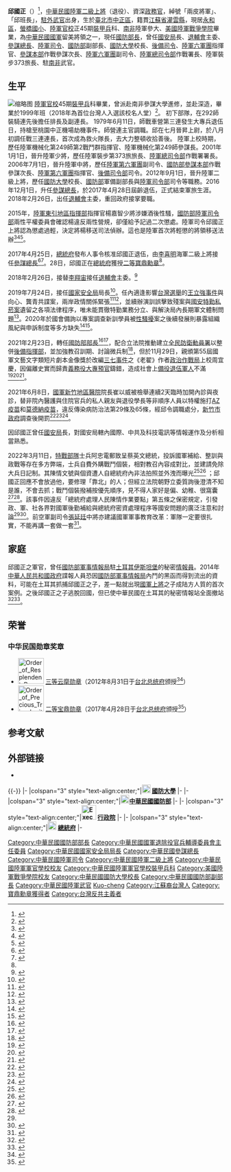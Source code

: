 {{Infobox Officeholder
|name              = 邱國正
|image             = Chiu Kuo-cheng 邱國正 (05.28 總統接見美國海外作戰退伍軍人協會哈蒙總會長 (Flickr id 41497715175)).jpg
|imagesize         = 200px
|caption=
| order1 = {{ROC}}第34任[[中華民國國防部部長|國防部部長]]
| president1  = [[蔡英文|蔡英文]]
| premierroc1 = [[蘇貞昌|蘇貞昌]]
| predecessor1 =[[嚴德發|嚴德發]]
| successor1 =
| term_start1 = 2021年2月23日
| term_end1 =
| order2 = {{ROC}}第18任[[中華民國國家安全局|國家安全局]]局長
| president2 = 蔡英文
| predecessor2 = [[彭勝竹|彭勝竹]]（正任）<br/>柯承亨（代理）
| successor2 = [[陳明通|陳明通]]
| term_start2  = 2019年7月24日
| term_end2   = 2021年2月22日
|order3             = {{flagicon image|ROC Veterans Affairs Council Emblem.svg}} 第3任[[中華民國國軍退除役官兵輔導委員會|國軍退除役官兵輔導委員會]]主任委員
|term_start3       = 2018年2月26日
|term_end3          = 2019年7月23日
|premierroc3        = [[賴清德|賴清德]]<br/>蘇貞昌
|predecessor3 = [[李翔宙|李翔宙]]
|successor3  = [[李文忠|李文忠]]（代理）<br>[[馮世寬|馮世寬]]（正任）
|order4             = {{flagicon image|ROC General Chief of Staff of the Ministry of National Defense Flag.svg}} 第25任[[中華民國參謀總長|參謀總長]]
| president4   = 蔡英文
| term_start4  = 2016年12月1日
| term_end4   = 2017年4月30日
|predecessor4 = 嚴德發
|successor4  = [[李喜明|李喜明]]
|order5            = {{flagicon image|ROC Commanding General of Army Flag.svg}} 第6任[[中華民國陸軍司令|陸軍司令]]
|term_start5       = 2015年1月30日
|term_end5          = 2016年11月30日
|predecessor5 = 嚴德發
|successor5  = [[王信龍|王信龍]]
|order6          = {{flagicon image|ROC Ministry of National Defense Flag.svg}} 第9任[[中華民國國防部|國防部]]軍備副部長
|minister6 = [[嚴明_(臺灣)|嚴明]]
|term_start6    = 2014年8月1日
|term_end6   = 2015年1月29日
|predecessor6 = 李翔宙
|successor6   = [[劉震武|劉震武]]
|order7         = {{flagicon image|ROC National Defense University Flag.svg}} 第8任[[國防大學_(中華民國)|國防大學]]校長
|deputy7 = 王興尉<br />[[何安繼|何安繼]]<br />[[周美伍|周美伍]]
|term_start7    = 2012年9月1日
|term_end7    = 2014年7月31日
|predecessor7 = [[陳永康_(臺灣軍事將領)|陳永康]]
|successor7    = [[鄭德美|鄭德美]]
|order8          = {{flagicon image|ROC Commanding General of Reserved Military Force Flag.svg}} 第7任[[國防部後備司令部|後備]]司令
|term_start8    = 2011年5月1日
|term_end8     = 2012年8月31日
|predecessor8 = [[陳良濬|陳良濬]]
|successor8  = 畢學文'''代理'''→王世塗
|order9          = {{flagicon image|Flag of the Republic of China Army.svg}} 第4任[[陸軍六軍團|陸軍六軍團]]指揮官
|term_start9   = 2009年7月1日
|term_end9    = 2011年4月30日
|predecessor9 = [[吳斯懷|吳斯懷]]
|successor9   = [[朱玉書|朱玉書]]
|deputy9 = 張榮中<br />[[陳寶餘|陳寶餘]]<br />婁悌
|order10          = {{flagicon image|ROC Ministry of National Defense Flag.svg}} [[國防部參謀本部|國防部參謀本部]]作戰及計畫參謀次長室次長
|term_start10   = 2006年11月1日
|term_end10    = 2009年6月30日
|chief10 = [[李天羽|李天羽]]<br />[[霍守業|霍守業]]<br />[[林鎮夷|林鎮夷]]
|predecessor10 = [[程士瑜|程士瑜]]
|successor10    = 王世塗
|性別     = 男
|出生日期 ={{birth date and age|1953|4|12}}
|出生地點 = {{ROC|臺灣省}}[[臺北市_(省轄市)|臺北市]][[中正區_(臺北市)|中正區]]
|居住地點 = {{ROC}}[[新北市|新北市]][[永和區|永和區]]
|職業     = 職業軍人、政務官
|配偶     = 楊晶瑩
|子女     = 1子1女
|國籍     = {{ROC}}
|party = {{Nonp}}
|allegiance = {{ROC}}
|branch = {{ROCA}}
|serviceyears = 1975年－2017年
|rank = {{flagicon image|ROCA General's Flag.svg}}[[上將#中華民國|二級上將]] 
|nickname = '''三皮將軍'''、'''邱班長'''
|awards =[[File:Order_of_Precious_Tripod_with_Grand_Cordon_ribbon.png|50px]] [[寶鼎勳章|二等寶鼎勳章]]<ref name="order"/>
| educate = 
*[[臺北市|臺北市]]立[[螢橋國小|螢橋國小]]
*[[中華民國陸軍軍官學校|陸軍官校]]45期裝甲兵科<br />{{Color|blue|（1976年班，65年班）}}
*[[國防大學|三軍大學]]陸軍指揮參謀學院<br />{{Color|blue|（1989年班，78年班）}}
*[[南非|南非]]指揮參謀大學<br />{{Color|blue|（1992年班，81年班）}}
*[[國防大學|三軍大學]]戰爭學院<br />{{Color|blue|（1995年班，84年班）}}
*{{Link-en|美國陸軍戰爭學院|United States Army War College}}<br />{{Color|blue|（1999年班）}}
| past = 
*陸軍機械化第249師第2戰鬥群上校指揮官<br />{{Color|blue|（1995－1996）}}
*陸軍機械化第249師上校參謀長<br />{{Color|blue|（1996－1998）}}
*[[中華民國與南非共和國關係|駐南非共和國台北聯絡代表處]]上校武官<br />{{Color|blue|（1998－2000）}}
*陸軍裝甲步兵第373旅少將旅長<br />{{Color|blue|（2000－2002）<br />（2001年1月1日晉升少將）}}
*[[國防部陸軍司令部|陸軍總司令部]]作戰署少將署長<br />{{Color|blue|（2002－2005）}}
*[[陸軍第六軍團指揮部|陸軍第六軍團司令部]]中將副司令<br />{{Color|blue|（2005年12月25日－2006年10月31日）}}<br />{{Color|blue|（2006年7月1日晉升中將）}}
*[[國防部參謀本部|國防部參謀本部]]作戰參謀次長室中將次長<br />{{Color|blue|（2006年11月1日－2009年6月30日）}} 
*[[陸軍第六軍團指揮部|陸軍第六軍團指揮部]]中將指揮官<br />{{Color|blue|（2009年7月1日－2011年4月30日）}}
*[[國防部後備指揮部|後備司令部]]中將司令<br />{{Color|blue|（2011年5月1日－2012年8月31日）}}
*[[國防大學|國防大學]]上將校長<br />{{Color|blue|（2012年9月1日晉升二級上將）}}<br />{{Color|blue|（2012年9月1日－2014年7月31日）}}
*[[中華民國國防部|國防部]][[軍備|軍備]]上將副部長<ref>{{cite news|author=劉屏|title=陸軍上將的眼淚|url=http://www.chinatimes.com/newspapers/20141009000837-260109|accessdate=|newspaper=[[中時電子報|中時電子報]]|date=2014-10-09|archive-date=2015-01-08|archive-url=https://web.archive.org/web/20150108001732/http://www.chinatimes.com/newspapers/20141009000837-260109|dead-url=no}}</ref><br />{{Color|blue|（2014年8月1日－2015年1月30日）}}
*[[國防部陸軍司令部|陸軍司令部]]上將司令<br />{{Color|blue|（2015年1月31日－2016年11月30日）}}
*[[國防部參謀本部|國防部參謀本部]]上將[[中華民國參謀總長|參謀總長]]<br />{{Color|blue|（2016年12月1日－2017年4月30日）}}
*[[國軍退除役官兵輔導委員會|國軍退除役官兵輔導委員會]]主任委員<br />{{Color|blue|（2018年2月26日－2019年7月23日）}}
*[[中華民國國家安全局|國家安全局]]局長<br />{{Color|blue|（2019年7月24日－2021年2月22日）}}
*[[中華民國國家安全局|國家安全局]]特種勤務指揮中心指揮官<br />{{Color|blue|（2019年7月24日－2021年2月22日）}}
*[[中華民國國防部|國防部]]部長<br/>{{color|blue|（2021年2月23日－）}}
}}
'''邱國正'''（{{bd|1953年|4月12日|||}}）<ref>{{Cite web |url=http://www.upmedia.mg/news_info.php?SerialNo=7952 |title=邱國正只做5個月　成最短任期參謀總長 |newspaper=上報|date=2016-11-24|accessdate=2018-01-13 |archive-date=2018-01-14 |archive-url=https://web.archive.org/web/20180114020723/http://www.upmedia.mg/news_info.php?SerialNo=7952 |dead-url=no }}</ref>，[[中華民國陸軍|中華民國陸軍]][[二級上將|二級上將]]（退役）、資深[[政務官|政務官]]，綽號「兩皮將軍」、「邱班長」，[[駐外武官|駐外武官]]出身，生於[[臺北市_(省轄市)|臺北市]][[中正區_(臺北市)|中正區]]，籍貫[[江蘇省|江蘇省]][[灌雲縣|灌雲縣]]，現居[[永和區|永和區]]，[[螢橋國小|螢橋國小]]、[[陸軍官校|陸軍官校]]正45期[[裝甲兵|裝甲兵]]科、[[南非|南非]]陸軍參大、[[美國陸軍|美國陸軍]][[戰爭學院|戰爭學院]]畢業，為[[中華民國國軍|中華民國國軍]]留美將領之一，現任[[中華民國國防部部長|國防部長]]，曾任[[中華民國國家安全局|國安局]]長、[[中華民國國軍退除役官兵輔導委員會|退輔會]]主委、[[中華民國參謀總長|參謀總長]]、[[中華民國陸軍司令|陸軍司令]]、[[中華民國國防部|國防部]]副部長、[[國防大學_(中華民國)|國防大學]]校長、[[後備司令部|後備司令]]、[[陸軍六軍團|陸軍六軍團]]指揮官、[[國防部參謀本部|參謀本部]]作戰參謀次長、[[陸軍六軍團|陸軍六軍團]]副司令、[[國防部陸軍司令部|陸軍總司令部]]作戰署長、陸軍裝步373旅長、駐[[南非|南非]]武官。

== 生平 ==
[[File:Army_(ROCA)_General_Chiu_Kuo-cheng_陸軍上將邱國正_(03.29_總統主持「中華民國106年向先祖暨忠烈殉職人員致祭」_33328174510_27b5a8e266_o).jpg|缩略图]]
[[陸軍官校|陸軍官校]]45期[[裝甲兵|裝甲兵]]科畢業，曾派赴南非參謀大學進修，並赴{{Link-en|美國陸軍戰爭學院|United States Army War College}}深造，畢業於1999年班（2018年為首位台灣人入選該校名人堂）<ref>{{cite news|author=呂欣憓|title=邱國正入選美戰爭學院名人堂 中華民國軍官第一人|url=https://www.cna.com.tw/news/firstnews/201809240127.aspx|newspaper=中央通訊社|date=2018-09-24|language=zh-tw|accessdate=2019-07-25|archive-date=2019-07-25|archive-url=https://web.archive.org/web/20190725061040/https://www.cna.com.tw/news/firstnews/201809240127.aspx|dead-url=no}}</ref>。
初下部隊，在292師裝騎連先後擔任排長及副連長。{{cn|為人誠懇務實，帶兵要求嚴格。對於治軍有獨特的抱負和理念，並閱讀了包括聖經在內的大量書籍，為日後的深造發展預做準備。}}
1979年6月11日，師戰車營第三連發生大專兵退伍日，持槍至桃園中正機場劫機事件。師營連主官調職。邱在七月晉昇上尉，於八月初調任戰三連連長，首次成為救火隊長，去大力整頓收拾善後。
陸軍上校時期，歷任陸軍機械化第249師第2戰鬥群指揮官、陸軍機械化第249師參謀長。2001年1月1日，晉升陸軍少將，歷任陸軍裝步第373旅旅長、[[國防部陸軍司令部|陸軍總司令部]]作戰署署長。2006年7月1日，晉升陸軍中將，歷任[[陸軍第六軍團指揮部|陸軍第六軍團]]副司令、[[國防部參謀本部|國防部參謀本部]]作戰參謀次長、[[陸軍第六軍團指揮部|陸軍第六軍團]]指揮官、[[國防部後備指揮部|後備司令部]]司令。2012年9月1日，晉升陸軍二級上將，歷任[[國防大學_(中華民國)|國防大學]]校長、[[中華民國國防部|國防部]]軍備副部長與[[國防部陸軍司令部|陸軍司令部]]司令等職務。2016年12月1日，升任[[中華民國參謀總長|參謀總長]]，於2017年4月28日屆齡退伍，正式結束軍旅生涯。2018年2月26日，出任[[退輔會|退輔會]]主委，重回政府接掌要職。

2015年，[[陸軍東引地區指揮部|陸軍東引地區指揮部]]指揮官楊嘉智少將涉嫌酒後性騷，[[國防部陸軍司令部|國防部陸軍司令部]]兩性平權委員會確認楊違反兩性營規，卻僅給予記過二次懲處。陸軍司令邱國正上將認為懲處過輕，決定將楊移送司法偵辦。這也是陸軍首次將輕懲的將領移送法辦<ref>{{cite news|author=《蘋果》資料室|title=指揮官性騷 陸軍鐵腕送辦|url=http://www.appledaily.com.tw/appledaily/article/headline/20150608/36596161/|accessdate=2015-02-25|newspaper=蘋果日報|date=2015-06-08|archive-date=2015-06-09|archive-url=https://web.archive.org/web/20150609052533/http://www.appledaily.com.tw/appledaily/article/headline/20150608/36596161/|dead-url=no}}</ref><ref>{{cite news|author=黃信維|title=指揮官性騷遭移送法辦　陸軍：將嚴加考核|url=http://www.appledaily.com.tw/realtimenews/article/new/20150608/624728/|accessdate=2015-06-08|newspaper=蘋果日報|date=2015-06-08|archive-date=2015-12-10|archive-url=https://web.archive.org/web/20151210181405/http://www.appledaily.com.tw/realtimenews/article/new/20150608/624728/|dead-url=no}}</ref><ref>{{cite news|author=胡治言|title=闖女軍士官寢室索吻親親　指揮官性騷送法辦|url=http://www.appledaily.com.tw/realtimenews/article/new/20150608/624688/|accessdate=2015-06-08|newspaper=蘋果日報|date=2015-06-08|archive-date=2015-12-10|archive-url=https://web.archive.org/web/20151210181606/http://www.appledaily.com.tw/realtimenews/article/new/20150608/624688/|dead-url=no}}</ref>。

2017年4月25日，[[中華民國總統府|總統府]]發布人事令核准邱國正退伍，由[[李喜明|李喜明]]海軍二級上將接任[[中華民國參謀總長|參謀總長]]<ref name="總統府人令">{{Cite web |title=總統令（人令） |date=2017-04-25 |url=http://www.president.gov.tw/Default.aspx?tabid=131&itemid=39104&rmid=514 |archiveurl=https://archive.is/20170426063751/http://www.president.gov.tw/Default.aspx?tabid=131&itemid=39104&rmid=514 |archivedate=2017-04-26 |accessdate=2017-04-26 |publisher=[[中華民國總統府|中華民國總統府]] |deadurl=yes }}</ref><ref name="李總長接任">{{Cite news|title=馮部長主持參謀總長任職布達　李喜明上將接任|url=http://mna.gpwb.gov.tw/post.php?id=9&message=83182|date=2017-04-28|author=陳建興|publisher=軍聞社|archiveurl=https://archive.is/20170428085824/http://mna.gpwb.gov.tw/post.php?id=9&message=83182|archivedate=2017-04-28|accessdate=2017-04-29|deadurl=yes}}</ref>。28日，邱國正在[[總統府_(臺灣)|總統府]]獲授[[寶鼎勳章|二等寶鼎勳章]]<ref name="order"/>。

2018年2月26日，接替[[李翔宙|李翔宙]]接任[[中華民國國軍退除役官兵輔導委員會|退輔會]]主委。<ref>{{Cite web|title=國軍退除役官兵輔導委員會 歷任主任委員|url=https://www.vac.gov.tw/lp-1782-1.html|author=國軍退除役官兵輔導委員會}}</ref>

2019年7月24日，接任[[中華民國國家安全局|國家安全局]]局長<ref>{{cite news|url=https://www.cna.com.tw/news/aipl/201907250109.aspx|title=邱國正26日上任國安局長 蘇揆感謝溝通軍人年改|author=顧荃|publisher=[[中央通訊社|中央通訊社]]|date=2019-07-25|accessdate=2019-07-27|language=zh-tw|archive-date=2019-07-27|archive-url=https://web.archive.org/web/20190727114141/https://www.cna.com.tw/news/aipl/201907250109.aspx|dead-url=no}}</ref>。任內適逢影響[[2020年中華民國總統選舉|台灣選舉]]的[[王立強事件|王立強事件]]與向心、龔青共諜案，兩岸政情關係緊張<ref>{{Cite web|title=海峽論談 - 有30年情報工作經驗的台灣前國安局第一處副處長蕭台福與民進黨立委王定宇、中華戰略學會李華球解析王立強事件|url=https://www.voachinese.com/a/5179031.html|author=樊冬寧|date=2019-11-24|publisher=[[美國之音|美國之音]]中文網|language=zh-cn}}</ref><ref>{{Cite web|title=中國創新投資公司主席向心及妻子龔青在台灣機場被扣|url=https://www.rfi.fr/cn/%E6%B8%AF%E6%BE%B3%E5%8F%B0/20191125-%E9%81%AD%E7%8E%8B%E7%AB%8B%E5%BC%BA%E6%8C%87%E7%82%BA%E4%B8%AD%E5%85%B1%E5%9C%A8%E6%B8%AF%E5%8F%B0%E6%9C%80%E9%AB%98%E6%83%85%E6%8A%A5%E6%9C%BA%E6%9E%84%E5%8F%B0%E6%B9%BE%E5%9C%A8%E6%9C%BA%E5%9C%BA%E9%80%AE%E6%8D%95%E4%B8%AD%E5%9B%BD%E5%88%9B%E6%96%B0%E6%8A%95%E8%B5%84%E5%85%AC%E5%8F%B8%E4%B8%BB%E5%B8%AD%E5%90%91%E5%BF%83%E5%8F%8A%E5%A6%BB%E5%AD%90%E9%BE%9A%E9%9D%92|author=陳民峰|date=2019-11-25|publisher=[[法国国际广播电台|法国国际广播电台]]|language=zh-cn}}</ref>，並續辦演訓誤擊致殘案與[[國安特勤私菸案|國安特勤私菸案]]遺留之各項法律程序，唯未能貫徹特勤業務分立、與解決局內長期軍文體制問題<ref>{{Cite web|title=【國安情報】解決特勤問題的癥結：為何特勤業務應從國安局分立|url=https://www.citynews.com.tw/20201228-column-h/|author=局外人|date=2020-12-28|publisher=City News|language=zh-tw}}</ref>。2020年於國會備詢以專案調查新訓學員被[[性騷擾|性騷擾]]案之後續發展則暴露組織風紀與申訴制度等多方缺失<ref>{{Cite web|title=國安局訓練中心女學員指控軍官"騷擾襲胸" 國安局長:不會吃案|url=https://www.youtube.com/watch?v=fq3E5shVkWA|author=謝孟哲|date=2020-11-08|publisher=[[三立iNEWS|三立iNEWS]]|language=zh-tw}}</ref><ref>{{Cite web|title=國安局必須改革自己　才能得到國人的支持|url=https://www.upmedia.mg/news_info.php?SerialNo=111643|author=局外人|date=2021-04-26|publisher=上報|language=zh-tw}}</ref>。

2021年2月23日，轉任[[中華民國國防部|國防部]][[中華民國國防部部長|部長]]<ref>{{Cite news|url=https://news.ltn.com.tw/news/politics/breakingnews/3443571|title=邱國正接國防部長 陳明通掌國安局 邱太三任陸委會主委|author=蘇永耀|date=2021-02-19|publisher=自由時報|accessdate=2021-02-19}}</ref><ref>{{Cite web|title=中華民國國防部-全球資訊網-歷任部長|url=https://www.mnd.gov.tw/Publish.aspx?P=70181&title=%E9%97%9C%E6%96%BC%E5%9C%8B%E9%98%B2%E9%83%A8&SelectStyle=%E6%AD%B7%E4%BB%BB%E9%83%A8%E9%95%B7|accessdate=2021-03-23|work=www.mnd.gov.tw}}</ref>，配合立法院推動建立[[國防部全民防衛動員署|全民防衛動員署]]以整併[[全民防衛動員署後備指揮部|後備指揮部]]，並加強教召訓期、討論微兵制<ref>{{Cite web|title=影／恢復徵兵制？ 退役中將曝5大問題 |url=https://www.chinatimes.com/realtimenews/20220305702970-260407?chd |author=莊雅婷 |date=2022-03-05 |access-date=2021-03-14 |publisher=[[中時新聞網|中時新聞網]]|language=zh-tw|location=台北市|language=zh-TW}}</ref>，但於11月29日，親頒第55屆國軍文藝文字類短片劇本金像獎於改編[[三七事件|三七事件]]之《老翟》作者[[國防部政治作戰局|政治作戰局]]上校周宜慶，因偏離史實而歸責[[義務役|義務役]][[國立臺灣大學|大專]][[大專程度義務役預備軍士官考試|預官]]鑄錯，造成社會上[[後備軍事動員|備役]][[退伍軍人|退伍軍人]]不滿<ref>{{Cite web|title=【東崗慘案疑雲／上】國軍得獎劇本「改編」惹議：小金門當年誰下令射殺難民 |url=https://vip.udn.com/vip/story/122151/6134263 |author=高凌雲 |date=2022-03-08 |access-date=2021-03-14 |publisher=[[聯合報|聯合報]]|language=zh-tw|location=新北市|language=zh-TW}}</ref><ref>{{Cite web |title=【國軍第55屆文藝金像獎】多元創作宣揚國軍守護家園信念 |url=https://www.ydn.com.tw/news/newsInsidePage?chapterID=1465202 |author=羅伊庭 |date=2021年11月29日 |access-date=2022-02-08 |publisher=[[青年日報|青年日報]] |language=zh-TW}}</ref><ref>{{Cite web|title=『國防小尖兵』-節目預吿 |url=https://www.facebook.com/voiceofhan/photos/a.207153662633531/5380937735255072/ |date=2022年1月19日 |access-date=2022-03-14 |publisher=[[漢聲廣播電台|漢聲廣播電台]]|language=zh-TW}}</ref>。

2021年6月8日，[[國軍新竹地區醫院|國軍新竹地區醫院]]院長崔以威被檢舉連續2天臨時加開內診與夜診，替非院內醫護與住院官兵的私人親友與退役學長等非順序人員以特權施打[[牛津－阿斯利康2019冠状病毒病疫苗|AZ疫苗]]和[[莫德纳2019冠状病毒病疫苗|莫德納疫苗]]，違反傳染病防治法第29條及65條，經邱令調職處分，[[新竹市政府|新竹市政府]]調查後開罰<ref>{{Cite web|title=新竹空軍醫院長私開夜診打疫苗 竹市府開罰兩百萬 |url=https://www.youtube.com/watch?v=Mn5WR6tCAyQ |author1=孫宗榮 |author2=游亞星 |author3=劉嘉芸 |date=2021年6月10日 |access-date=2022年5月23日 |publisher=[[東森新聞台|東森新聞台]]|via=Youtube |language=zh-tw |location=台北}}</ref><ref>{{Cite web|title=國軍新竹醫院私打疫苗風波 被罰200萬遭爆恐全民埋單 |url=https://udn.com/news/story/122190/5529230 |author=王駿杰 |date=2021年6月13日 |access-date=2022年5月23日 |publisher=[[聯合報|聯合報]] |language=zh-tw |location=新竹}}</ref><ref>{{Cite web|title=傳染病防治法 |url=https://law.moj.gov.tw/LawClass/LawAll.aspx?pcode=L0050001 |date=2021年6月13日 |access-date=2022年5月23日 |publisher=[[中華民國法務部|中華民國法務部]] |work=全國法規資料庫 |language=zh-tw |location=台北}}</ref>。

因邱國正曾任[[中華民國國家安全局|國安局]]長，對國安局轄內國際、中共及科技電訊等情報運作及分析相當熟悉。

2022年3月11日，[[中華民國陸軍特種作戰指揮部|特戰部隊]]士兵阿忠電郵致呈蔡英文總統，投訴國軍補給、整訓與政戰等存在多方弊端，士兵自費外購戰鬥個裝，相對教召內容成對比，並建請免除大兵日記制。其陳情文號與個資遭人自總統府內非法拍照並外洩而曝光<ref>{{Cite web|title=特戰兵寫信給總統 有怎樣三軍統帥就有怎樣國軍  |url=https://udn.com/news/story/10930/6175211 |author=白錫鏗 |date=2022年3月18日 |access-date=2022年5月4日 |publisher=[[聯合新聞網|聯合新聞網]]|language=zh-TW|location=[[臺中|臺中]]}}</ref><ref>{{Cite web|title=「裝備自購教召用全新」特戰兵怒嗆蔡英文 網看末段驚：整個連要起飛  |url=https://www.chinatimes.com/realtimenews/20220318004557-260405?chdtv |author1=林毅 |author1=范揚光 |date=2022年3月18日 |access-date=2022年5月4日 |publisher=[[中時新聞網|中時新聞網]]|language=zh-TW|location=臺北}}</ref> ；邱國正回應不會放過他，要修理「靠北」的人；但經立法院朝野立委質詢後澄清不知是誰，不會去抓；戰鬥個裝撥補按優先順序，見不得人家好是偏、幼稚、很窩囊<ref>{{Cite web|title=特戰兵寫信向總統陳情 邱國正烙狠話「不會放過他」 |url=https://tw.news.yahoo.com/特戰兵寫信向總統陳情-邱國正烙狠話-不會放過他-101727831.html |work=解讀國軍軍事聞 |date=2022年3月23日 |access-date=2022年5月4日 |publisher=[[中廣新聞網|中廣新聞網]] |via=[[雅虎新聞|雅虎新聞]] |language=zh-TW|location=臺北}}</ref><ref name="Hot">{{Cite web|title=特戰兵向小英告狀裝備爛　邱國正撂話要修理「靠北」的人　網酸：當兵不可以說實話|url=https://www.taiwanhot.net/news/988907/特戰兵向小英告狀裝備爛+邱國正撂話要修理「靠北」的人+網酸：當兵不可以說實話 |work=政治中心綜合報導 |date=2022年3月23日 |access-date=2022年5月4日 |publisher=台灣好新聞 |language=zh-TW |location=Taipei}}</ref>。該事件因違反「總統府處理人民陳情作業要點」第五條之保密規定，引發政、軍、社各界對國軍後勤補給與總統府密資處理程序等國安問題的廣泛注意和討論<ref name="Hot"/><ref>{{Cite web|title=總統府處理人民陳情作業要點 |url=https://www.rootlaw.com.tw/LawArticle.aspx?LawID=A030030001008400-1010427 |date=2012年4月27日 |publisher=[[中華民國總統府|中華民國總統府]] |via=植根法律網 |language=zh-tw |location=台北}}</ref>。前空軍副司令[[張延廷|張延廷]]中將亦建議國軍軍事教育改革：軍隊一定要很扎實，不能再講一套做一套<ref>{{Cite web|title=特戰兵2年未拿到個裝？ 前空軍中將6個字砲轟軍方 |url=https://www.chinatimes.com/realtimenews/20220319002298-260407?chdtv |author=丁世傑 |date=2022年3月19日 |access-date=2022年5月23日 |publisher=中時新聞網 |language=zh-tw |location=台北}}</ref>。

== 家庭 ==
{{cn|邱國正之父為[[法院|法院]]法警，使得年幼時的邱國正三天兩頭就在法院鑽來鑽去，甚至曾在法院當過工友。}}

邱國正之軍官，曾任[[國防部軍事情報局|國防部軍事情報局]]駐[[土耳其|土耳其]][[伊斯坦堡|伊斯坦堡]]的秘密[[情報員|情報員]]。2014年[[中華人民共和國政府|中華人民共和國政府]]諜報人員恐因[[國防部軍事情報局|國防部軍事情報局]]內鬥的黑函而得到流出的資料，可能在土耳其抓捕邱國正之子，差一點就出現[[中華民國國軍|國軍]][[上將|上將]]之子成陆方人質的首次案例。之後邱國正之子逃脫回國，但已使中華民國在土耳其的秘密情報站全面撤站<ref>{{cite news|author=呂昭隆|title=軍情派系惡鬥 犧牲情報員|url=http://www.chinatimes.com/newspapers/20140909000306-260102|accessdate=2015-02-25|newspaper=[[中時電子報|中時電子報]]|date=2014-09-09|archive-date=2015-02-25|archive-url=https://web.archive.org/web/20150225083649/http://www.chinatimes.com/newspapers/20140909000306-260102|dead-url=no}}</ref><ref>{{cite news|author=-{吳明杰}-|title=張顯耀案加劇兩岸諜報戰 駐土耳其情報員險遭獵俘|url=http://www.nextmag.com.tw/breaking-news/news/20140909/7738066|accessdate=2015-02-25|newspaper=[[壹週刊_(台灣)|壹週刊 (台灣)]]|date=2014-09-09}}</ref>。

==荣誉==
===中华民国勋章奖章===
* [[File:Order_of_Resplendent_Banner_with_Yellow_Grand_Cordon_ribbon.png|60px]] [[云麾勋章|三等云麾勋章]]（2012年8月31日于[[台北市|台北]][[总统府_(台湾)|总统府]]颁授<ref>{{cite web |url=https://www.president.gov.tw/NEWS/16903 |title=總統主持國軍高階重要幹部晉任授階暨授勳典禮 |publisher=中华民国总统府 |date=2012-08-31 |accessdate=2021-09-11 |archive-date= |archive-url= |dead-url=no}}</ref>）
* [[File:Order_of_Precious_Tripod_with_Grand_Cordon_ribbon.png|60px]] [[宝鼎勋章|二等宝鼎勋章]]（2017年4月28日于[[台北市|台北]][[总统府_(台湾)|总统府]]颁授<ref name="order">{{cite web |url=https://www.president.gov.tw/NEWS/21259 |title=總統主持「國軍重要高階幹部授勳暨晉任佈達授階典禮」 |publisher=中华民国总统府 |date=2017-04-28 |accessdate=2021-07-16 |archive-date= |archive-url= |dead-url=no}}</ref>）

== 参考文献 ==
{{Reflist|2}}

== 外部链接 ==
* {{Commons category-inline|Chiu Kuo-cheng}}

{{-}}
{{start box}}
{{s-edu}}
|-
|colspan="3" style="text-align:center;"|''' [[File:ROC_National_Defense_University_Logo.svg|20px]] [[國防大學_(中華民國)|國防大學]]'''
|-
{{s-before|[[陳永康_(臺灣軍事將領)|陳永康]]}}
{{s-title|[[國防大學_(中華民國)|國防大學]]校長<br /><small>第八任<br>2012年9月1日－2014年7月31日}}
{{s-after|[[鄭德美|鄭德美]]}}
{{s-mil|roc-mnd}}
|-
|colspan="3" style="text-align:center;"|'''[[File:ROC_Ministry_of_National_Defense_Seal.svg|20px]][[中華民國國防部|中華民國國防部]]'''
|-
{{s-before|[[嚴德發|嚴德發]]}}
{{s-title|[[中華民國陸軍司令|陸軍司令]]<br><small>第六任<br>2015年1月31日－2016年12月1日}}
{{s-after|[[王信龍|王信龍]]}}
{{s-before|[[嚴德發|嚴德發]]}}
{{s-title|[[中華民國參謀總長|參謀總長]]<br><small>第二十五任<br>2016年12月1日－2017年4月28日}}
{{s-after|[[李喜明|李喜明]]}}
{{s-gov|roc}}
|-
|colspan="3" style="text-align:center;"|'''[[File:Executive_Yuan,ROC_LOGO.svg|34px]] [[行政院|行政院]]'''
|-
{{s-before|[[李翔宙|李翔宙]]}}
{{s-title|[[國軍退除役官兵輔導委員會|國軍退除役官兵輔導委員會]]主任委員<br><small>第三任<br>2018年2月26日－2019年7月24日}}
{{s-after|[[李文忠_(臺灣)|李文忠]]（代理）<br /><small>正任：'''[[馮世寬|馮世寬]]'''</small>}}
{{s-before|[[嚴德發|嚴德發]]}}
{{s-title|[[中華民國國防部|國防部部長]]<br><small>第三十四任<br>2021年2月23日-}}
{{s-none|現任}}
|-
|colspan="3" style="text-align:center;"|'''[[File:Emblem_of_Office_of_the_President_ROC.svg|20px]] [[中華民國總統府|總統府]]'''
|-
{{s-before|[[柯承亨|柯承亨]]（代理）<br><small>正任：'''[[彭勝竹|彭勝竹]]'''</small>}}
{{s-title|[[中華民國國家安全局|國家安全局]]局長<br><small> 第十八任<br>2019年7月24日－2021年2月22日}}
{{s-after|[[陳明通|陳明通]]}}
{{end box}}
{{賴清德內閣}}
{{蘇貞昌內閣（第二次）}}
{{中華民國國家安全局局長}}
{{中華民國國防部部長}}
{{中華民國參謀總長}}
{{中華民國陸軍司令}}
{{DEFAULTSORT:Chiu, Kuo-cheng}}
[[Category:中華民國國防部部長|Category:中華民國國防部部長]]
[[Category:中華民國國軍退除役官兵輔導委員會主任委員|Category:中華民國國軍退除役官兵輔導委員會主任委員]]
[[Category:中華民國國家安全局局長|Category:中華民國國家安全局局長]]
[[Category:中華民國參謀總長|Category:中華民國參謀總長]]
[[Category:中華民國陸軍司令|Category:中華民國陸軍司令]]
[[Category:中華民國陸軍二級上將|Category:中華民國陸軍二級上將]]
[[Category:中華民國陸軍軍官學校校友|Category:中華民國陸軍軍官學校校友]]
[[Category:中華民國陸軍軍官學校裝甲兵科|Category:中華民國陸軍軍官學校裝甲兵科]]
[[Category:美國陸軍戰爭學院校友|Category:美國陸軍戰爭學院校友]]
[[Category:中華民國國防大學校長|Category:中華民國國防大學校長]]
[[Category:中華民國國防部副部長|Category:中華民國國防部副部長]]
[[Category:中華民國陸軍武官|Category:中華民國陸軍武官]]
[[Category:邱姓|Kuo-cheng]]
[[Category:江蘇裔台灣人|Category:江蘇裔台灣人]]
[[Category:寶鼎勳章獲得者|Category:寶鼎勳章獲得者]]
[[Category:台灣反共主義者|Category:台灣反共主義者]]